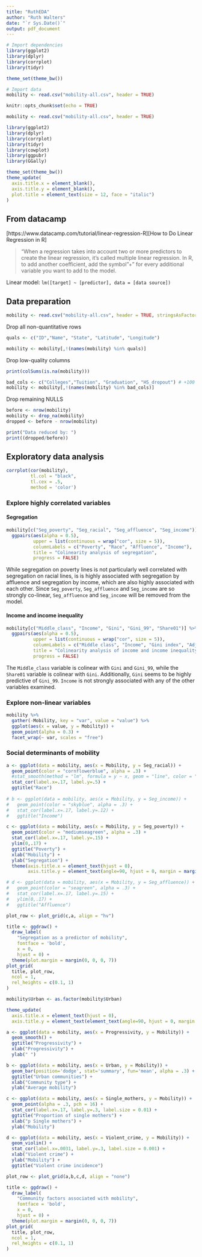 ```yaml
---
title: "RuthEDA"
author: "Ruth Walters"
date: "`r Sys.Date()`"
output: pdf_document
---
```

```r
# Import dependencies
library(ggplot2)
library(dplyr)
library(corrplot)
library(tidyr)

theme_set(theme_bw())

# Import data
mobility <- read.csv("mobility-all.csv", header = TRUE)
```

```r
knitr::opts_chunk$set(echo = TRUE)
```


```r
mobility <- read.csv("mobility-all.csv", header = TRUE)

library(ggplot2)
library(dplyr)
library(corrplot)
library(tidyr)
library(cowplot)
library(ggpubr)
library(GGally)

theme_set(theme_bw())
theme_update(
  axis.title.x = element_blank(),  
  axis.title.y = element_blank(), 
  plot.title = element_text(size = 12, face = "italic")
)
```
## From datacamp
[https://www.datacamp.com/tutorial/linear-regression-R][How to Do Linear Regression in R]
 
> "When a regression takes into account two or more predictors to create the linear regression, it’s called multiple linear regression. In R, to add another coefficient, add the symbol "+" for every additional variable you want to add to the model.

Linear model: `lm([target] ~ [predictor], data = [data source])`

## Data preparation
```r
mobility <- read.csv("mobility-all.csv", header = TRUE, stringsAsFactors = TRUE)
```

Drop all non-quantitative rows
```r
quals <- c("ID","Name", "State", "Latitude", "Longitude")

mobility <- mobility[,!(names(mobility) %in% quals)]
```

Drop low-quality columns
```r
print(colSums(is.na(mobility)))
```

```r
bad_cols <- c("Colleges","Tuition", "Graduation", "HS_dropout") # +100 NULL
mobility <- mobility[,!(names(mobility) %in% bad_cols)]
```

Drop remaining NULLS
```r
before <- nrow(mobility)
mobility <- drop_na(mobility)
dropped <- before - nrow(mobility)

print("Data reduced by: ")
print((dropped/before))
```

## Exploratory data analysis
```r
corrplot(cor(mobility),
         tl.col = "black",
         tl.cex = .5, 
         method = 'color')
```

### Explore highly correlated variables
#### Segregation


```r
mobility[c("Seg_poverty", "Seg_racial", "Seg_affluence", "Seg_income")] %>%
  ggpairs(aes(alpha = 0.5), 
          upper = list(continuous = wrap("cor", size = 5)),
          columnLabels = c("Poverty", "Race", "Affluence", "Income"),
          title = "Colinearity analysis of segregation",
          progress = FALSE)
```


While segregation on poverty lines is not particularly well correlated with segregation on racial lines, is is highly associated with segregation by affluence and segregation by income, which are also highly associated with each other. Since `Seg_poverty`, `Seg_affluence` and `Seg_income` are so strongly co-linear, `Seg_affluence` and `Seg_income` will be removed from the model. 

#### Income and income inequality

```r
mobility[c("Middle_class", "Income", "Gini", "Gini_99", "Share01")] %>%
  ggpairs(aes(alpha = 0.5), 
          upper = list(continuous = wrap("cor", size = 5)),
          columnLabels = c("Middle class", "Income", "Gini index", "Adj. Gini", "Share01"),
          title = "Colinearity analysis of income and income inequality",
          progress = FALSE)
```


The `Middle_class` variable is colinear with `Gini` and `Gini_99`, while the `Share01` variable is colinear with `Gini`. Additionally, `Gini` seems to be highly predictive of `Gini_99`. `Income` is not strongly associated with any of the other variables examined. 

### Explore non-linear variables
```r
mobility %>%
  gather(-Mobility, key = "var", value = "value") %>%
  ggplot(aes(x = value, y = Mobility)) +
  geom_point(alpha = 0.3) +
  facet_wrap(~ var, scales = "free")

```

### Social determinants of mobility

```r
a <- ggplot(data = mobility, aes(x = Mobility, y = Seg_racial)) + 
  geom_point(color = "cornflowerblue", alpha = .3) + 
  #stat_smooth(method = "lm", formula = y ~ x, geom = "line", color = "darkorange") +
  stat_cor(label.x=.17, label.y=.5) +
  ggtitle("Race")
    
# b <- ggplot(data = mobility, aes(x = Mobility, y = Seg_income)) + 
#   geom_point(color = "skyblue", alpha = .3) +
#   stat_cor(label.x=.17, label.y=.12) +
#   ggtitle("Income")

c <- ggplot(data = mobility, aes(x = Mobility, y = Seg_poverty)) + 
  geom_point(color = "mediumseagreen", alpha = .3) +
  stat_cor(label.x=.17, label.y=.15) +
  ylim(0,.17) +
  ggtitle("Poverty") + 
  xlab("Mobility") + 
  ylab("Segregation") +
  theme(axis.title.x = element_text(hjust = 0),
        axis.title.y = element_text(angle=90, hjust = 0, margin = margin(r = 5)))

# d <- ggplot(data = mobility, aes(x = Mobility, y = Seg_affluence)) + 
#   geom_point(color = "seagreen", alpha = .3) +
#   stat_cor(label.x=.17, label.y=.15) +
#   ylim(0,.17) +
#   ggtitle("Affluence") 

plot_row <- plot_grid(c,a, align = "hv")

title <- ggdraw() + 
  draw_label(
    "Segregation as a predictor of mobility",
    fontface = 'bold',
    x = 0,
    hjust = 0) +
  theme(plot.margin = margin(0, 0, 0, 7))
plot_grid(
  title, plot_row,
  ncol = 1,
  rel_heights = c(0.1, 1)
)
```

```r
mobility$Urban <- as.factor(mobility$Urban)

theme_update(
  axis.title.x = element_text(hjust = 0),  
  axis.title.y = element_text(element_text(angle=90, hjust = 0, margin = margin(r = 5)))) 

a <- ggplot(data = mobility, aes(x = Progressivity, y = Mobility)) + 
  geom_smooth() + 
  ggtitle("Progressivity") + 
  xlab("Progressivity") +
  ylab(" ")

b <- ggplot(data = mobility, aes(x = Urban, y = Mobility)) + 
  geom_bar(position='dodge', stat='summary', fun='mean', alpha = .3) +
  ggtitle("Urban communities") + 
  xlab("Community type") + 
  ylab("Average mobility")

c <- ggplot(data = mobility, aes(x = Single_mothers, y = Mobility)) + 
  geom_point(alpha = .3, pch = 16) +
  stat_cor(label.x=.17, label.y=.3, label.size = 0.01) +
  ggtitle("Proportion of single mothers") +
  xlab("p Single mothers") +
  ylab("Mobility")

d <- ggplot(data = mobility, aes(x = Violent_crime, y = Mobility)) + 
  geom_violin() +
  stat_cor(label.x=.0031, label.y=.3, label.size = 0.001) +
  xlab("Violent crime") + 
  ylab("Mobility") + 
  ggtitle("Violent crime incidence")

plot_row <- plot_grid(a,b,c,d, align = "none")

title <- ggdraw() + 
  draw_label(
    "Community factors associated with mobility",
    fontface = 'bold',
    x = 0,
    hjust = 0) +
  theme(plot.margin = margin(0, 0, 0, 7))
plot_grid(
  title, plot_row,
  ncol = 1,
  rel_heights = c(0.1, 1)
)
```

